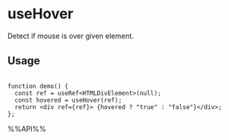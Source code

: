 # useHover

Detect if mouse is over given element.



## Usage

```tsx live

function demo() {
  const ref = useRef<HTMLDivElement>(null);
  const hovered = useHover(ref);
  return <div ref={ref}> {hovered ? "true" : "false"}</div>;
};

```

%%API%%